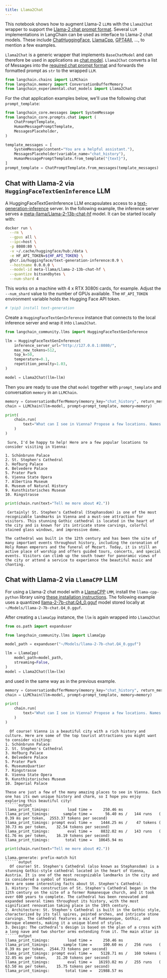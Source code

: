 ```yaml
---
title: Llama2Chat
---
```


This notebook shows how to augment Llama-2 `LLM`s with the `Llama2Chat` wrapper to support the [Llama-2 chat prompt format](https://huggingface.co/blog/llama2#how-to-prompt-llama-2). Several `LLM` implementations in LangChain can be used as interface to Llama-2 chat models. These include [ChatHuggingFace](/oss/javascript/integrations/chat/huggingface), [LlamaCpp](/oss/javascript/integrations/chat/llamacpp/), [GPT4All](/oss/javascript/integrations/llms/gpt4all), ..., to mention a few examples. 

`Llama2Chat` is a generic wrapper that implements `BaseChatModel` and can therefore be used in applications as [chat model](/docs/how_to#chat-models). `Llama2Chat` converts a list of Messages into the [required chat prompt format](https://huggingface.co/blog/llama2#how-to-prompt-llama-2) and forwards the formatted prompt as `str` to the wrapped `LLM`.


```python
from langchain.chains import LLMChain
from langchain.memory import ConversationBufferMemory
from langchain_experimental.chat_models import Llama2Chat
```

For the chat application examples below, we'll use the following chat `prompt_template`:


```python
from langchain_core.messages import SystemMessage
from langchain_core.prompts.chat import (
    ChatPromptTemplate,
    HumanMessagePromptTemplate,
    MessagesPlaceholder,
)

template_messages = [
    SystemMessage(content="You are a helpful assistant."),
    MessagesPlaceholder(variable_name="chat_history"),
    HumanMessagePromptTemplate.from_template("{text}"),
]
prompt_template = ChatPromptTemplate.from_messages(template_messages)
```

## Chat with Llama-2 via `HuggingFaceTextGenInference` LLM

A HuggingFaceTextGenInference LLM encapsulates access to a [text-generation-inference](https://github.com/huggingface/text-generation-inference) server. In the following example, the inference server serves a [meta-llama/Llama-2-13b-chat-hf](https://huggingface.co/meta-llama/Llama-2-13b-chat-hf) model. It can be started locally with:

```bash
docker run \
  --rm \
  --gpus all \
  --ipc=host \
  -p 8080:80 \
  -v ~/.cache/huggingface/hub:/data \
  -e HF_API_TOKEN=${HF_API_TOKEN} \
  ghcr.io/huggingface/text-generation-inference:0.9 \
  --hostname 0.0.0.0 \
  --model-id meta-llama/Llama-2-13b-chat-hf \
  --quantize bitsandbytes \
  --num-shard 4
```

This works on a machine with 4 x RTX 3080ti cards, for example. Adjust the `--num_shard` value to the number of GPUs available. The `HF_API_TOKEN` environment variable holds the Hugging Face API token.


```python
# !pip3 install text-generation
```

Create a `HuggingFaceTextGenInference` instance that connects to the local inference server and wrap it into `Llama2Chat`.


```python
from langchain_community.llms import HuggingFaceTextGenInference

llm = HuggingFaceTextGenInference(
    inference_server_url="http://127.0.0.1:8080/",
    max_new_tokens=512,
    top_k=50,
    temperature=0.1,
    repetition_penalty=1.03,
)

model = Llama2Chat(llm=llm)
```

Then you are ready to use the chat `model` together with `prompt_template` and conversation `memory` in an `LLMChain`.


```python
memory = ConversationBufferMemory(memory_key="chat_history", return_messages=True)
chain = LLMChain(llm=model, prompt=prompt_template, memory=memory)
```


```python
print(
    chain.run(
        text="What can I see in Vienna? Propose a few locations. Names only, no details."
    )
)
```
```output
 Sure, I'd be happy to help! Here are a few popular locations to consider visiting in Vienna:

1. Schönbrunn Palace
2. St. Stephen's Cathedral
3. Hofburg Palace
4. Belvedere Palace
5. Prater Park
6. Vienna State Opera
7. Albertina Museum
8. Museum of Natural History
9. Kunsthistorisches Museum
10. Ringstrasse
```

```python
print(chain.run(text="Tell me more about #2."))
```
```output
 Certainly! St. Stephen's Cathedral (Stephansdom) is one of the most recognizable landmarks in Vienna and a must-see attraction for visitors. This stunning Gothic cathedral is located in the heart of the city and is known for its intricate stone carvings, colorful stained glass windows, and impressive dome.

The cathedral was built in the 12th century and has been the site of many important events throughout history, including the coronation of Holy Roman emperors and the funeral of Mozart. Today, it is still an active place of worship and offers guided tours, concerts, and special events. Visitors can climb up the south tower for panoramic views of the city or attend a service to experience the beautiful music and chanting.
```
## Chat with Llama-2 via `LlamaCPP` LLM

For using a Llama-2 chat model with a [LlamaCPP](/oss/javascript/integrations/llms/llamacpp) `LMM`, install the `llama-cpp-python` library using [these installation instructions](/oss/javascript/integrations/llms/llamacpp#installation). The following example uses a quantized [llama-2-7b-chat.Q4_0.gguf](https://huggingface.co/TheBloke/Llama-2-7b-Chat-GGUF/resolve/main/llama-2-7b-chat.Q4_0.gguf) model stored locally at `~/Models/llama-2-7b-chat.Q4_0.gguf`. 

After creating a `LlamaCpp` instance, the `llm` is again wrapped into `Llama2Chat`


```python
from os.path import expanduser

from langchain_community.llms import LlamaCpp

model_path = expanduser("~/Models/llama-2-7b-chat.Q4_0.gguf")

llm = LlamaCpp(
    model_path=model_path,
    streaming=False,
)
model = Llama2Chat(llm=llm)
```

and used in the same way as in the previous example.


```python
memory = ConversationBufferMemory(memory_key="chat_history", return_messages=True)
chain = LLMChain(llm=model, prompt=prompt_template, memory=memory)
```


```python
print(
    chain.run(
        text="What can I see in Vienna? Propose a few locations. Names only, no details."
    )
)
```
```output
  Of course! Vienna is a beautiful city with a rich history and culture. Here are some of the top tourist attractions you might want to consider visiting:
1. Schönbrunn Palace
2. St. Stephen's Cathedral
3. Hofburg Palace
4. Belvedere Palace
5. Prater Park
6. MuseumsQuartier
7. Ringstrasse
8. Vienna State Opera
9. Kunsthistorisches Museum
10. Imperial Palace

These are just a few of the many amazing places to see in Vienna. Each one has its own unique history and charm, so I hope you enjoy exploring this beautiful city!
``````output
llama_print_timings:        load time =     250.46 ms
llama_print_timings:      sample time =      56.40 ms /   144 runs   (    0.39 ms per token,  2553.37 tokens per second)
llama_print_timings: prompt eval time =    1444.25 ms /    47 tokens (   30.73 ms per token,    32.54 tokens per second)
llama_print_timings:        eval time =    8832.02 ms /   143 runs   (   61.76 ms per token,    16.19 tokens per second)
llama_print_timings:       total time =   10645.94 ms
```

```python
print(chain.run(text="Tell me more about #2."))
```
```output
Llama.generate: prefix-match hit
``````output
  Of course! St. Stephen's Cathedral (also known as Stephansdom) is a stunning Gothic-style cathedral located in the heart of Vienna, Austria. It is one of the most recognizable landmarks in the city and is considered a symbol of Vienna.
Here are some interesting facts about St. Stephen's Cathedral:
1. History: The construction of St. Stephen's Cathedral began in the 12th century on the site of a former Romanesque church, and it took over 600 years to complete. The cathedral has been renovated and expanded several times throughout its history, with the most significant renovation taking place in the 19th century.
2. Architecture: St. Stephen's Cathedral is built in the Gothic style, characterized by its tall spires, pointed arches, and intricate stone carvings. The cathedral features a mix of Romanesque, Gothic, and Baroque elements, making it a unique blend of styles.
3. Design: The cathedral's design is based on the plan of a cross with a long nave and two shorter arms extending from it. The main altar is
``````output
llama_print_timings:        load time =     250.46 ms
llama_print_timings:      sample time =     100.60 ms /   256 runs   (    0.39 ms per token,  2544.73 tokens per second)
llama_print_timings: prompt eval time =    5128.71 ms /   160 tokens (   32.05 ms per token,    31.20 tokens per second)
llama_print_timings:        eval time =   16193.02 ms /   255 runs   (   63.50 ms per token,    15.75 tokens per second)
llama_print_timings:       total time =   21988.57 ms
```
